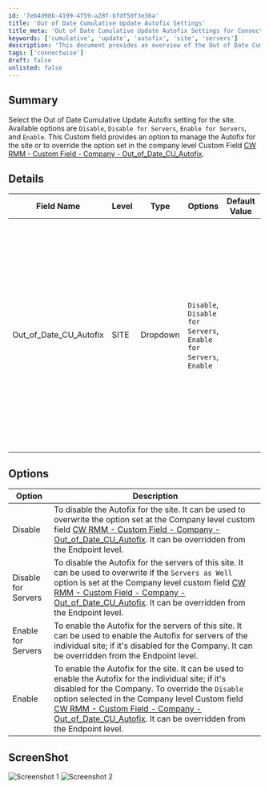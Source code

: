 ```yaml
---
id: '7eb4d98b-4199-4f59-a28f-bfdf50f3e36a'
title: 'Out of Date Cumulative Update Autofix Settings'
title_meta: 'Out of Date Cumulative Update Autofix Settings for ConnectWise RMM'
keywords: ['cumulative', 'update', 'autofix', 'site', 'servers']
description: 'This document provides an overview of the Out of Date Cumulative Update Autofix settings available for sites in ConnectWise RMM. It details the options available, including Disable, Disable for Servers, Enable for Servers, and Enable, along with their implications and default behaviors.'
tags: ['connectwise']
draft: false
unlisted: false
---
```

## Summary

Select the Out of Date Cumulative Update Autofix setting for the site. Available options are `Disable`, `Disable for Servers`, `Enable for Servers`, and `Enable`. This Custom field provides an option to manage the Autofix for the site or to override the option set in the company level Custom Field [CW RMM - Custom Field - Company - Out_of_Date_CU_Autofix](https://proval.itglue.com/DOC-5078775-15748259).

## Details

| Field Name                  | Level | Type     | Options                                                                                             | Default Value | Description                                                                                                                                                        | Editable |
|-----------------------------|-------|----------|-----------------------------------------------------------------------------------------------------|---------------|--------------------------------------------------------------------------------------------------------------------------------------------------------------------|----------|
| Out_of_Date_CU_Autofix     | SITE  | Dropdown | `Disable`, `Disable for Servers`, `Enable for Servers`, `Enable`                                 |               | Select the Out of Date Cumulative Update Autofix setting for the site. Available options are Disable, Disable for Servers, Enable for Servers, and Enable. This Custom field provides an option to manage the Autofix for the site. | Yes      |

## Options

| Option                     | Description                                                                                                                                                                                                                     |
|----------------------------|---------------------------------------------------------------------------------------------------------------------------------------------------------------------------------------------------------------------------------|
| Disable                    | To disable the Autofix for the site. It can be used to overwrite the option set at the Company level custom field [CW RMM - Custom Field - Company - Out_of_Date_CU_Autofix](https://proval.itglue.com/DOC-5078775-15748259). It can be overridden from the Endpoint level. |
| Disable for Servers        | To disable the Autofix for the servers of this site. It can be used to overwrite if the `Servers as Well` option is set at the Company level custom field [CW RMM - Custom Field - Company - Out_of_Date_CU_Autofix](https://proval.itglue.com/DOC-5078775-15748259). It can be overridden from the Endpoint level. |
| Enable for Servers         | To enable the Autofix for the servers of this site. It can be used to enable the Autofix for servers of the individual site; if it's disabled for the Company. It can be overridden from the Endpoint level.                     |
| Enable                     | To enable the Autofix for the site. It can be used to enable the Autofix for the individual site; if it's disabled for the Company. To override the `Disable` option selected in the Company level Custom field [CW RMM - Custom Field - Company - Out_of_Date_CU_Autofix](https://proval.itglue.com/DOC-5078775-15748259). It can be overridden from the Endpoint level. |

## ScreenShot

![Screenshot 1](../../../static/img/Site---Out_of_Date_CU_Autofix/image_1.png)
![Screenshot 2](../../../static/img/Site---Out_of_Date_CU_Autofix/image_2.png)











